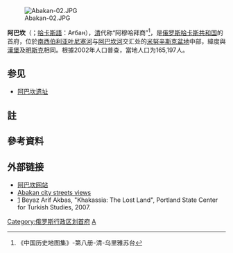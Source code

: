 {{noteTA
| T = zh-cn:阿巴坎; zh-tw:亞巴坎
| 1 = zh-cn:阿巴坎; zh-tw:亞巴坎
}}
{{Infobox Russian inhabited locality
|en_name=Abakan
|ru_name=Абакан
|loc_name1=Ағбан
|loc_lang1=[[哈卡斯語|哈卡斯語]]
|image_skyline=Cathedral_in_Abakan.jpg
|image_caption=變容大教堂
|coordinates=
|image_map=
|map_caption=
|pushpin_map=Russia#Russia Khakassia
|image_coa=Coat of Arms of Abakan (Khakassia).png
|coa_caption=
|image_flag=
|flag_caption=
|anthem=
|anthem_ref=
|holiday=
|holiday_ref=
|federal_subject=[[哈卡斯共和国|哈卡斯共和国]]
|federal_subject_ref=

|adm_district_jur=
|adm_district_jur_ref=
|capital_of=[[哈卡斯共和国|哈卡斯共和国]]
|capital_of_ref=
|adm_ctr_of=
|adm_ctr_of_ref=
|inhabloc_cat=
|inhabloc_cat_ref=
|inhabloc_type=
|inhabloc_type_ref=

|mun_district_jur=
|mun_district_jur_ref=
|urban_okrug_jur=Abakan Urban Okrug
|urban_okrug_jur_ref=
|mun_admctr_of=
|mun_admctr_of_ref=
|leader_title=首長
|leader_title_ref=
|leader_name=Nikolay Bulakin
|leader_name_ref=
|representative_body=Abakan City Council of Deputies
|representative_body_ref=
|area_of_what=
|area_as_of=
|area_km2=259
|area_km2_ref=
|pop_census=163189
|pop_census_rank=第104位
|pop_density=
|pop_density_as_of=
|pop_density_ref=
|pop_latest=
|pop_latest_date=
|pop_latest_ref=
|established_date=1675年
|established_title=
|established_date_ref=
|current_cat_date=
|current_cat_date_ref=
|prev_name1=
|prev_name1_date=
|prev_name1_ref=
|postal_codes=655000
|postal_codes_ref=
|dialing_codes=3902
|dialing_codes_ref=
|website=http://abakan.ru/
|website_ref=
|date=April 2010
}}
[[File:Abakan-02.JPG|thumb]]

'''阿巴坎'''（{{lang-ru|Абака́н}}；[[哈卡斯語|哈卡斯語]]：Ағбан），[[清朝|清]]代称“阿穆哈拜商”<ref>《中国历史地图集》-第八册-清-乌里雅苏台</ref>，是[[俄罗斯|俄罗斯]][[哈卡斯共和国|哈卡斯共和国]]的首府，位於[[南西伯利亚|南西伯利亚]][[叶尼塞河|叶尼塞河]]与[[阿巴坎河|阿巴坎河]]交汇处的[[米努辛斯克盆地|米努辛斯克盆地]]中部，緯度與[[漢堡|漢堡]]及[[明斯克|明斯克]]相同。根據2002年人口普查，當地人口为165,197人。

==参见==
*[[阿巴坎遗址|阿巴坎遗址]]

== 註 ==
<references group="註"/>

== 參考資料 ==
{{reflist}}

== 外部链接 ==
{{Wikivoyage|阿巴坎}}
{{Commons category|Abakan}}
* [http://www.abakan.ru 阿巴坎网站] {{Wayback|url=http://www.abakan.ru/ |date=20190223210447 }}
* [http://russiatrek.org/abakan-city Abakan city streets views] {{Wayback|url=http://russiatrek.org/abakan-city |date=20160304023606 }}
* [http://www.pdx.edu/turkish_studies_center/books] {{Wayback|url=http://www.pdx.edu/turkish_studies_center/books |date=20180620033315 }}Beyaz Arif Akbas, "Khakassia: The Lost Land", Portland State Center for Turkish Studies, 2007.

{{Cities and towns in Khakassia}}
{{俄罗斯各共和国首府}}
{{哈卡斯共和國行政區劃}}
[[Category:俄罗斯行政区划首府|Category:俄罗斯行政区划首府]]
[[Category:哈卡斯共和國城市|A]]